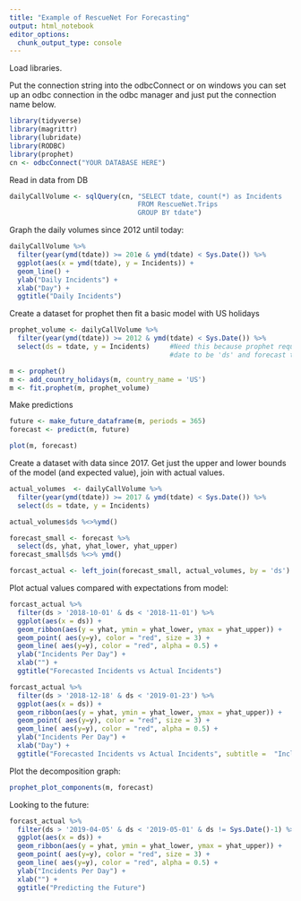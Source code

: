 ---
title: "Example of RescueNet For Forecasting"
output: html_notebook
editor_options: 
  chunk_output_type: console
---

Load libraries.

Put the connection string into the odbcConnect or on windows you can set up
an odbc connection in the odbc manager and just put the connection name below.

```{r}
library(tidyverse)
library(magrittr)
library(lubridate)
library(RODBC)
library(prophet)
cn <- odbcConnect("YOUR DATABASE HERE")
```

Read in data from DB
```{r}
dailyCallVolume <- sqlQuery(cn, "SELECT tdate, count(*) as Incidents
                                FROM RescueNet.Trips
                                GROUP BY tdate")
```

Graph the daily volumes since 2012 until today:
```{r}
dailyCallVolume %>%
  filter(year(ymd(tdate)) >= 201e & ymd(tdate) < Sys.Date()) %>%
  ggplot(aes(x = ymd(tdate), y = Incidents)) +
  geom_line() + 
  ylab("Daily Incidents") +
  xlab("Day") + 
  ggtitle("Daily Incidents")

```

Create a dataset for prophet then fit a basic model with US holidays

```{r}
prophet_volume <- dailyCallVolume %>%
  filter(year(ymd(tdate)) >= 2012 & ymd(tdate) < Sys.Date()) %>%
  select(ds = tdate, y = Incidents)     #Need this because prophet requires 
                                        #date to be 'ds' and forecast to be 'y'

m <- prophet()
m <- add_country_holidays(m, country_name = 'US')
m <- fit.prophet(m, prophet_volume)

```


Make predictions
```{r}
future <- make_future_dataframe(m, periods = 365)
forecast <- predict(m, future)
```
```{r}
plot(m, forecast)
```

Create a dataset with data since 2017.
Get just the upper and lower bounds of the model (and expected value), join with actual values.
```{r}
actual_volumes  <- dailyCallVolume %>%
  filter(year(ymd(tdate)) >= 2017 & ymd(tdate) < Sys.Date()) %>%
  select(ds = tdate, y = Incidents)

actual_volumes$ds %<>%ymd()

forecast_small <- forecast %>%
  select(ds, yhat, yhat_lower, yhat_upper)
forecast_small$ds %<>% ymd()

forcast_actual <- left_join(forecast_small, actual_volumes, by = 'ds')
```

Plot actual values compared with expectations from model:
```{r}
forcast_actual %>%
  filter(ds > '2018-10-01' & ds < '2018-11-01') %>%
  ggplot(aes(x = ds)) +
  geom_ribbon(aes(y = yhat, ymin = yhat_lower, ymax = yhat_upper)) + 
  geom_point( aes(y=y), color = "red", size = 3) +
  geom_line( aes(y=y), color = "red", alpha = 0.5) +
  ylab("Incidents Per Day") +
  xlab("") + 
  ggtitle("Forecasted Incidents vs Actual Incidents")
```

```{r}
forcast_actual %>%
  filter(ds > '2018-12-18' & ds < '2019-01-23') %>%
  ggplot(aes(x = ds)) +
  geom_ribbon(aes(y = yhat, ymin = yhat_lower, ymax = yhat_upper)) + 
  geom_point( aes(y=y), color = "red", size = 3) +
  geom_line( aes(y=y), color = "red", alpha = 0.5) +
  ylab("Incidents Per Day") +
  xlab("Day") + 
  ggtitle("Forecasted Incidents vs Actual Incidents", subtitle =  "Including Holidays")
```

Plot the decomposition graph:
```{r}
prophet_plot_components(m, forecast)
```


Looking to the future:
```{r}
forcast_actual %>%
  filter(ds > '2019-04-05' & ds < '2019-05-01' & ds != Sys.Date()-1) %>% #excluding data from yesterday                                                                              becasuse it's not all available                                                                            at the time I'm running this
  ggplot(aes(x = ds)) +
  geom_ribbon(aes(y = yhat, ymin = yhat_lower, ymax = yhat_upper)) + 
  geom_point( aes(y=y), color = "red", size = 3) +
  geom_line( aes(y=y), color = "red", alpha = 0.5) +
  ylab("Incidents Per Day") +
  xlab("") + 
  ggtitle("Predicting the Future")
```



